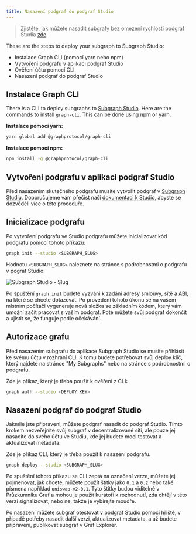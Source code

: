 ```yaml
---
title: Nasazení podgraf do podgraf Studio
---
```


> Zjistěte, jak můžete nasadit subgrafy bez omezení rychlosti podgraf Studia [zde](https://www.notion.so/edgeandnode/The-Graph-Subgraph-Studio-Non-Rate-Limited-Chain-Integration-889fe061ee6b4423a7f8e2c8070b9294).

These are the steps to deploy your subgraph to Subgraph Studio:

- Instalace Graph CLI (pomocí yarn nebo npm)
- Vytvoření podgrafu v aplikaci podgraf Studio
- Ověření účtu pomocí CLI
- Nasazení podgraf do podgraf Studio

## Instalace Graph CLI

There is a CLI to deploy subgraphs to [Subgraph Studio](https://thegraph.com/studio/). Here are the commands to install `graph-cli`. This can be done using npm or yarn.

**Instalace pomocí yarn:**

```bash
yarn global add @graphprotocol/graph-cli
```

**Instalace pomocí npm:**

```bash
npm install -g @graphprotocol/graph-cli
```

## Vytvoření podgrafu v aplikaci podgraf Studio

Před nasazením skutečného podgrafu musíte vytvořit podgraf v [Subgraph Studiu](https://thegraph.com/studio/). Doporučujeme vám přečíst naši [dokumentaci k Studio](/deploying/subgraph-studio), abyste se dozvěděli více o této proceduře.

## Inicializace podgrafu

Po vytvoření podgrafu ve Studio podgrafu můžete inicializovat kód podgrafu pomocí tohoto příkazu:

```bash
graph init --studio <SUBGRAPH_SLUG>
```

Hodnotu `<SUBGRAPH_SLUG>` naleznete na stránce s podrobnostmi o podgrafu v pograf Studio:

![Subgraph Studio - Slug](/img/doc-subgraph-slug.png)

Po spuštění `graph init` budete vyzváni k zadání adresy smlouvy, sítě a ABI, na které se chcete dotazovat. Po provedení tohoto úkonu se na vašem místním počítači vygeneruje nová složka se základním kódem, který vám umožní začít pracovat s vaším podgraf. Poté můžete svůj podgraf dokončit a ujistit se, že funguje podle očekávání.

## Autorizace grafu

Před nasazením subgrafu do aplikace Subgraph Studio se musíte přihlásit ke svému účtu v rozhraní CLI. K tomu budete potřebovat svůj deploy klíč, který najdete na stránce "My Subgraphs" nebo na stránce s podrobnostmi o podgrafu.

Zde je příkaz, který je třeba použít k ověření z CLI:

```bash
graph auth --studio <DEPLOY KEY>
```

## Nasazení podgraf do podgraf Studio

Jakmile jste připraveni, můžete podgraf nasadit do podgraf Studio. Tímto krokem nezveřejníte svůj subgraf v decentralizované síti, ale pouze jej nasadíte do svého účtu ve Studiu, kde jej budete moci testovat a aktualizovat metadata.

Zde je příkaz CLI, který je třeba použít k nasazení podgrafu.

```bash
graph deploy --studio <SUBGRAPH_SLUG>
```

Po spuštění tohoto příkazu se CLI zeptá na označení verze, můžete jej pojmenovat, jak chcete, můžete použít štítky jako `0.1` a `0.2` nebo také písmena například `uniswap-v2-0.1`. Tyto štítky budou viditelné v Průzkumníku Graf a mohou je použít kurátoři k rozhodnutí, zda chtějí v této verzi signalizovat, nebo ne, takže je vybírejte moudře.

Po nasazení můžete subgraf otestovat v podgraf Studio pomocí hřiště, v případě potřeby nasadit další verzi, aktualizovat metadata, a až budete připraveni, publikovat subgraf v Graf Explorer.
